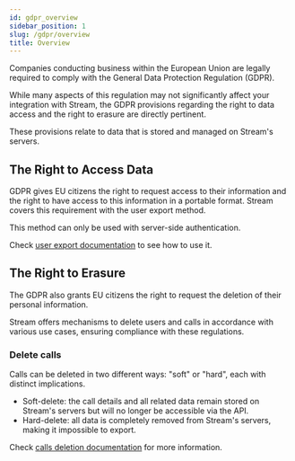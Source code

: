 ```yaml
---
id: gdpr_overview
sidebar_position: 1
slug: /gdpr/overview
title: Overview
---
```




Companies conducting business within the European Union are legally required to comply with the General Data Protection Regulation (GDPR).  

While many aspects of this regulation may not significantly affect your integration with Stream, the GDPR provisions regarding the right to data access and the right to erasure are directly pertinent.  

These provisions relate to data that is stored and managed on Stream's servers.

## The Right to Access Data

GDPR gives EU citizens the right to request access to their information and the right to have access to this information in a portable format. Stream covers this requirement with the user export method.

This method can only be used with server-side authentication.

Check [user export documentation](ok.com) to see how to use it.

## The Right to Erasure

The GDPR also grants EU citizens the right to request the deletion of their personal information. 

Stream offers mechanisms to delete users and calls in accordance with various use cases, ensuring compliance with these regulations.

### Delete calls

Calls can be deleted in two different ways: "soft" or "hard", each with distinct implications.

- Soft-delete: the call details and all related data remain stored on Stream's servers but will no longer be accessible via the API.  
- Hard-delete: all data is completely removed from Stream's servers, making it impossible to export.

Check [calls deletion documentation](calls.mdx) for more information.
